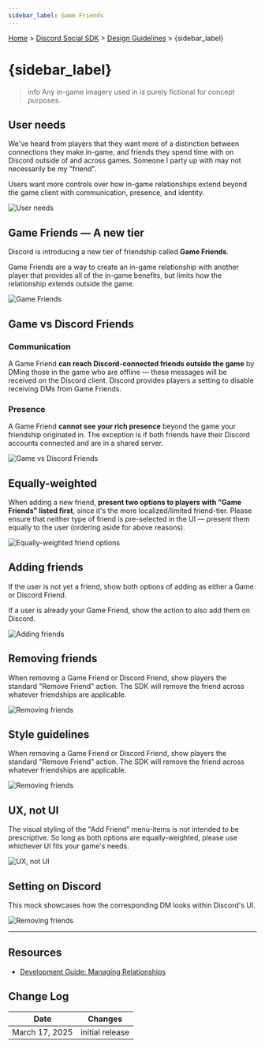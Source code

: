 ```yaml
---
sidebar_label: Game Friends
---
```


[Home](#DOCS_INTRO) > [Discord Social SDK](#DOCS_DISCORD_SOCIAL_SDK_OVERVIEW) > [Design Guidelines](#DOCS_DISCORD_SOCIAL_SDK_DESIGN_GUIDELINES) > {sidebar_label}

# {sidebar_label}

> info
> Any in-game imagery used in is purely fictional for concept purposes.

## User needs

We've heard from players that they want more of a distinction between connections they make in-game, and friends they spend time with on Discord outside of and across games. Someone I party up with may not necessarily be my "friend". 

Users want more controls over how in-game relationships extend beyond the game client with communication, presence, and identity.

![User needs](social-sdk/design-guidelines/GameFriends-02.webp)

## Game Friends — A new tier

Discord is introducing a new tier of friendship called **Game Friends**.

Game Friends are a way to create an in-game relationship with another player that provides all of the in-game benefits, but limits how the relationship extends outside the game.

![Game Friends](social-sdk/design-guidelines/GameFriends-03.webp)

## Game vs Discord Friends

### Communication 

A Game Friend **can reach Discord-connected friends outside the game** by DMing those in the game who are offline — these messages will be received on the Discord client. Discord provides players a setting to disable receiving DMs from Game Friends.

### Presence

A Game Friend **cannot see your rich presence** beyond the game your friendship originated in. The exception is if both friends have their Discord accounts connected and are in a shared server.

![Game vs Discord Friends](social-sdk/design-guidelines/GameFriends-04.webp)

## Equally-weighted

When adding a new friend, **present two options to players with "Game Friends" listed first**, since it's the more localized/limited friend-tier. Please ensure that neither type of friend is pre-selected in the UI — present them equally to the user (ordering aside for above reasons).

![Equally-weighted friend options](social-sdk/design-guidelines/GameFriends-05.webp)

## Adding friends

If the user is not yet a friend, show both options of adding as either a Game or Discord Friend.

If a user is already your Game Friend, show the action to also add them on Discord.

![Adding friends](social-sdk/design-guidelines/GameFriends-06.webp)

## Removing friends

When removing a Game Friend or Discord Friend, show players the standard "Remove Friend" action. The SDK will remove the friend across whatever friendships are applicable.

![Removing friends](social-sdk/design-guidelines/GameFriends-07.webp)

## Style guidelines

When removing a Game Friend or Discord Friend, show players the standard "Remove Friend" action. The SDK will remove the friend across whatever friendships are applicable.

![Removing friends](social-sdk/design-guidelines/GameFriends-08.webp)

## UX, not UI

The visual styling of the "Add Friend" menu-items is not intended to be prescriptive. So long as both options are equally-weighted, please use whichever UI fits your game's needs.

![UX, not UI](social-sdk/design-guidelines/GameFriends-09.webp)

## Setting on Discord

This mock showcases how the corresponding DM looks within Discord's UI.

![Removing friends](social-sdk/design-guidelines/GameFriends-10.webp)

---

## Resources

- [Development Guide: Managing Relationships](#DOCS_DISCORD_SOCIAL_SDK_DEVELOPMENT_GUIDES_MANAGING_RELATIONSHIPS)

## Change Log

| Date           | Changes         |
|----------------|-----------------|
| March 17, 2025 | initial release |
